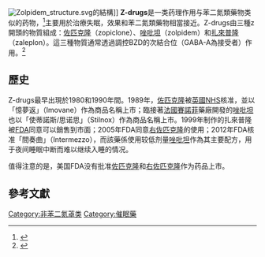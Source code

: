 {{NoteTA
|1=zh-cn:佐匹克隆;zh-hk:佐匹克隆;zh-tw:唑匹可隆;
|2=zh-cn:思梦还;zh-hk:憶夢返;zh-tw:宜眠安;
}}
{{Expert|time=2013-07-06}}
{{Medical}}
[[File:Zolpidem_structure.svg|thumb]]的結構]]
'''Z-drugs'''是一类药理作用与苯二氮類藥物类似的药物，<ref>{{cite journal |author= |title=What's wrong with prescribing hypnotics? |journal=Drug Ther Bull |volume=42 |issue=12 |pages=89–93 |pmid=15587763 |doi=10.1136/dtb.2004.421289 |url=http://dtb.bmj.com/cgi/content/full/42/12/89 |date=December 2004 |access-date=2013-07-04 |archive-date=2009-03-03 |archive-url=https://web.archive.org/web/20090303211125/http://dtb.bmj.com/cgi/content/full/42/12/89 }}</ref>主要用於治療失眠，效果和苯二氮類藥物相當接近。Z-drugs由三種z開頭的物質組成：[[佐匹克隆|佐匹克隆]]（zopiclone）、[[唑吡坦|唑吡坦]]（zolpidem）和[[扎來普隆|扎來普隆]]（zaleplon）。這三種物質通常透過調控BZD的次結合位（GABA-A為接受者）作用。<ref>{{cite journal |author=Barbera J, Shapiro C |title=Benefit-risk assessment of zaleplon in the treatment of insomnia |journal=Drug Saf |volume=28 |issue=4 |pages=301–18 |year=2005 |pmid=15783240 |doi= 10.2165/00002018-200528040-00003|url=}}</ref>

== 歷史 ==
Z-drugs最早出現於1980和1990年間。1989年，[[佐匹克隆|佐匹克隆]]被[[英國|英國]][[NHS|NHS]]核准，並以「憶夢返」（Imovane）作為商品名稱上市；臨接著[[法國|法國]][[賽諾菲|賽諾菲]]藥廠開發的[[唑吡坦|唑吡坦]]也以「使蒂諾斯/思诺思」（Stilnox）作為商品名稱上市。1999年{{link-en|國王製藥|King Pharmaceuticals}}制作的扎來普隆被[[FDA|FDA]]同意可以銷售到市面；2005年FDA同意[[右佐匹克隆|右佐匹克隆]]的使用；2012年FDA核准「間奏曲」（Intermezzo），而該藥係使用较低剂量[[唑吡坦|唑吡坦]]作為其主要配方，用于夜间睡眠中断而难以继续入睡的情况。

值得注意的是，美国FDA没有批准[[佐匹克隆|佐匹克隆]]和[[右佐匹克隆|右佐匹克隆]]作为药品上市。

== 參考文獻 ==
{{Reflist|2}}

[[Category:非苯二氮䓬类|Category:非苯二氮䓬类]]
[[Category:催眠藥|Category:催眠藥]]